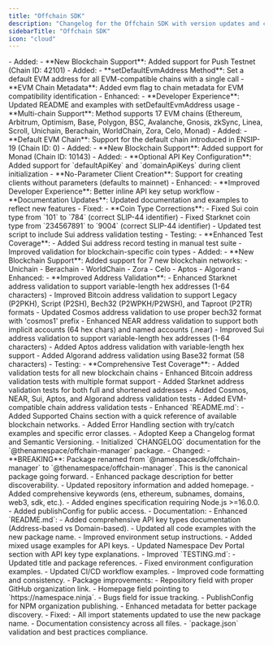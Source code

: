 ```yaml
---
title: "Offchain SDK"
description: "Changelog for the Offchain SDK with version updates and changes."
sidebarTitle: "Offchain SDK"
icon: "cloud"
---
```


<Update label="October 28, 2025" description="v1.0.9">
  - Added:
    - **New Blockchain Support**: Added support for Push Testnet (Chain ID: 42101)
</Update>

<Update label="October 21, 2025" description="v1.0.8">
  - Added:
    - **setDefaultEvmAddress Method**: Set a default EVM address for all EVM-compatible chains with a single call
    - **EVM Chain Metadata**: Added evm flag to chain metadata for EVM compatibility identification
  - Enhanced:
    - **Developer Experience**: Updated README and examples with setDefaultEvmAddress usage
    - **Multi-chain Support**: Method supports 17 EVM chains (Ethereum, Arbitrum, Optimism, Base, Polygon, BSC, Avalanche, Gnosis, zkSync, Linea, Scroll, Unichain, Berachain, WorldChain, Zora, Celo, Monad)
</Update>

<Update label="October 17, 2025" description="v1.0.7">
  - Added:
    - **Default EVM Chain**: Support for the default chain introduced in ENSIP-19 (Chain ID: 0)
</Update>

<Update label="October 16, 2025" description="v1.0.6">
  - Added:
    - **New Blockchain Support**: Added support for Monad (Chain ID: 10143)
</Update>

<Update label="August 21, 2025" description="v1.0.5">
  - Added:
    - **Optional API Key Configuration**: Added support for `defaultApiKey` and `domainApiKeys` during client initialization
    - **No-Parameter Client Creation**: Support for creating clients without parameters (defaults to mainnet)
  - Enhanced:
    - **Improved Developer Experience**: Better inline API key setup workflow
    - **Documentation Updates**: Updated documentation and examples to reflect new features
</Update>

<Update label="August 20, 2025" description="v1.0.4">
  - Fixed:
    - **Coin Type Corrections**:
      - Fixed Sui coin type from `101` to `784` (correct SLIP-44 identifier)
      - Fixed Starknet coin type from `234567891` to `9004` (correct SLIP-44 identifier)
      - Updated test script to include Sui address validation testing
  - Testing:
    - **Enhanced Test Coverage**:
      - Added Sui address record testing in manual test suite
      - Improved validation for blockchain-specific coin types
</Update>

<Update label="August 19, 2025" description="v1.0.3">
  - Added:
    - **New Blockchain Support**: Added support for 7 new blockchain networks:
      - Unichain
      - Berachain
      - WorldChain
      - Zora
      - Celo
      - Aptos
      - Algorand
  - Enhanced:
    - **Improved Address Validation**:
      - Enhanced Starknet address validation to support variable-length hex addresses (1-64 characters)
      - Improved Bitcoin address validation to support Legacy (P2PKH), Script (P2SH), Bech32 (P2WPKH/P2WSH), and Taproot (P2TR) formats
      - Updated Cosmos address validation to use proper bech32 format with 'cosmos1' prefix
      - Enhanced NEAR address validation to support both implicit accounts (64 hex chars) and named accounts (.near)
      - Improved Sui address validation to support variable-length hex addresses (1-64 characters)
      - Added Aptos address validation with variable-length hex support
      - Added Algorand address validation using Base32 format (58 characters)
  - Testing:
    - **Comprehensive Test Coverage**:
      - Added validation tests for all new blockchain chains
      - Enhanced Bitcoin address validation tests with multiple format support
      - Added Starknet address validation tests for both full and shortened addresses
      - Added Cosmos, NEAR, Sui, Aptos, and Algorand address validation tests
      - Added EVM-compatible chain address validation tests
</Update>

<Update label="August 5, 2025" description="v1.0.2">
  - Enhanced `README.md`:
    - Added Supported Chains section with a quick reference of available blockchain networks.
    - Added Error Handling section with try/catch examples and specific error classes.
  
</Update>

<Update label="August 5, 2025" description="v1.0.1">
  - Adopted Keep a Changelog format and Semantic Versioning.
  - Initialized `CHANGELOG` documentation for the `@thenamespace/offchain-manager` package.
</Update>

<Update label="August 5, 2025" description="v1.0.0">
  - Changed:
    - **BREAKING**: Package renamed from `@namespacesdk/offchain-manager` to `@thenamespace/offchain-manager`. This is the canonical package going forward.
    - Enhanced package description for better discoverability.
    - Updated repository information and added homepage.
    - Added comprehensive keywords (ens, ethereum, subnames, domains, web3, sdk, etc.).
    - Added engines specification requiring Node.js >=16.0.0.
    - Added publishConfig for public access.
  - Documentation:
    - Enhanced `README.md`:
      - Added comprehensive API key types documentation (Address-based vs Domain-based).
      - Updated all code examples with the new package name.
      - Improved environment setup instructions.
      - Added mixed usage examples for API keys.
      - Updated Namespace Dev Portal section with API key type explanations.
    - Improved `TESTING.md`:
      - Updated title and package references.
      - Fixed environment configuration examples.
      - Updated CI/CD workflow examples.
      - Improved code formatting and consistency.
  - Package improvements:
    - Repository field with proper GitHub organization link.
    - Homepage field pointing to `https://namespace.ninja`.
    - Bugs field for issue tracking.
    - PublishConfig for NPM organization publishing.
    - Enhanced metadata for better package discovery.
  - Fixed:
    - All import statements updated to use the new package name.
    - Documentation consistency across all files.
    - `package.json` validation and best practices compliance.
</Update>